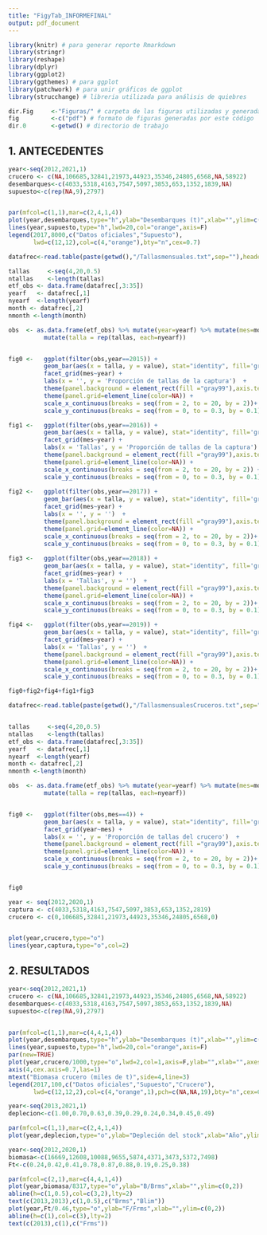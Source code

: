 ```yaml
---
title: "FigyTab_INFORMEFINAL"
output: pdf_document
---
```



```r
library(knitr) # para generar reporte Rmarkdown
library(stringr)
library(reshape) 
library(dplyr) 
library(ggplot2)
library(ggthemes) # para ggplot
library(patchwork) # para unir gráficos de ggplot
library(strucchange) # libreria utilizada para análisis de quiebres

dir.Fig     <-"Figuras/" # carpeta de las figuras utilizadas y generadas en este estudio
fig         <-c("pdf") # formato de figuras generadas por este código
dir.0       <-getwd() # directorio de trabajo 

```

## 1. ANTECEDENTES

```r
year<-seq(2012,2021,1)
crucero <- c(NA,106685,32841,21973,44923,35346,24805,6568,NA,58922)
desembarques<-c(4033,5318,4163,7547,5097,3853,653,1352,1839,NA)
supuesto<-c(rep(NA,9),2797)


par(mfcol=c(1,1),mar=c(2,4,1,4))
plot(year,desembarques,type="h",ylab="Desembarques (t)",xlab="",ylim=c(0,8000),lwd=20,col=4,cex.axis=0.7,las=1)
lines(year,supuesto,type="h",lwd=20,col="orange",axis=F)
legend(2017,8000,c("Datos oficiales","Supuesto"),
       lwd=c(12,12),col=c(4,"orange"),bty="n",cex=0.7)

```
```{=tex}
\small
\textbf{Figura 2}. Desembarques oficiales anuales de sardina austral en aguas interiores del Mar de Chiloé entre los años 2006 y 2019 (fuente: Sernapesca).
\vspace{0.5cm} 
\normalsize
```



```r

datafrec<-read.table(paste(getwd(),"/Tallasmensuales.txt",sep=""),header = FALSE, sep = "")

tallas     <-seq(4,20,0.5)                                            
ntallas    <-length(tallas)    
etf_obs <- data.frame(datafrec[,3:35])
yearf   <- datafrec[,1]
nyearf  <-length(yearf)  
month <- datafrec[,2]
nmonth <-length(month)

obs  <- as.data.frame(etf_obs) %>% mutate(year=yearf) %>% mutate(mes=month) %>% melt(id.vars=c('year','mes'))%>%
          mutate(talla = rep(tallas, each=nyearf)) 


fig0 <-   ggplot(filter(obs,year==2015)) + 
          geom_bar(aes(x = talla, y = value), stat="identity", fill='gray66', color = 'gray28') + 
          facet_grid(mes~year) + 
          labs(x = '', y = 'Proporción de tallas de la captura')  + 
          theme(panel.background = element_rect(fill ="gray99"),axis.text.y = element_text(hjust = 1, size=6)) + 
          theme(panel.grid=element_line(color=NA)) +
          scale_x_continuous(breaks = seq(from = 2, to = 20, by = 2))+
          scale_y_continuous(breaks = seq(from = 0, to = 0.3, by = 0.1))

fig1 <-   ggplot(filter(obs,year==2016)) + 
          geom_bar(aes(x = talla, y = value), stat="identity", fill='gray66', color = 'gray28') + 
          facet_grid(mes~year) + 
          labs(x = 'Tallas', y = 'Proporción de tallas de la captura')  + 
          theme(panel.background = element_rect(fill ="gray99"),axis.text.y = element_text(hjust = 1, size=6)) + 
          theme(panel.grid=element_line(color=NA)) + 
          scale_x_continuous(breaks = seq(from = 2, to = 20, by = 2)) +
          scale_y_continuous(breaks = seq(from = 0, to = 0.3, by = 0.1)) 
          
fig2 <-   ggplot(filter(obs,year==2017)) + 
          geom_bar(aes(x = talla, y = value), stat="identity", fill='gray66', color = 'gray28') + 
          facet_grid(mes~year) + 
          labs(x = '', y = '')  + 
          theme(panel.background = element_rect(fill ="gray99"),axis.text.y = element_text(hjust = 1, size=6)) + 
          theme(panel.grid=element_line(color=NA)) +
          scale_x_continuous(breaks = seq(from = 2, to = 20, by = 2))+
          scale_y_continuous(breaks = seq(from = 0, to = 0.3, by = 0.1))  
          
fig3 <-   ggplot(filter(obs,year==2018)) + 
          geom_bar(aes(x = talla, y = value), stat="identity", fill='gray66', color = 'gray28') + 
          facet_grid(mes~year) + 
          labs(x = 'Tallas', y = '')  + 
          theme(panel.background = element_rect(fill ="gray99"),axis.text.y = element_text(hjust = 1, size=6)) + 
          theme(panel.grid=element_line(color=NA)) +
          scale_x_continuous(breaks = seq(from = 2, to = 20, by = 2))+
          scale_y_continuous(breaks = seq(from = 0, to = 0.3, by = 0.1))

fig4 <-   ggplot(filter(obs,year==2019)) + 
          geom_bar(aes(x = talla, y = value), stat="identity", fill='gray66', color = 'gray28') + 
          facet_grid(mes~year) + 
          labs(x = 'Tallas', y = '')  + 
          theme(panel.background = element_rect(fill ="gray99"),axis.text.y = element_text(hjust = 1, size=6)) + 
          theme(panel.grid=element_line(color=NA)) +
          scale_x_continuous(breaks = seq(from = 2, to = 20, by = 2))+
          scale_y_continuous(breaks = seq(from = 0, to = 0.3, by = 0.1))

fig0+fig2+fig4+fig1+fig3

```
```{=tex}
\small
\textbf{Figura 3}. Estructuras de tallas de la flota que opera sobre sardina austral Región de Aysén. 
\vspace{0.5cm}
\normalsize
```


```r

datafrec<-read.table(paste(getwd(),"/TallasmensualesCruceros.txt",sep=""),header = FALSE, sep = "")


tallas     <-seq(4,20,0.5)                                            
ntallas    <-length(tallas)    
etf_obs <- data.frame(datafrec[,3:35])
yearf   <- datafrec[,1]
nyearf  <-length(yearf)  
month <- datafrec[,2]
nmonth <-length(month)

obs  <- as.data.frame(etf_obs) %>% mutate(year=yearf) %>% mutate(mes=month) %>% melt(id.vars=c('year','mes'))%>%
          mutate(talla = rep(tallas, each=nyearf)) 


fig0 <-   ggplot(filter(obs,mes==4)) + 
          geom_bar(aes(x = talla, y = value), stat="identity", fill='gray66', color = 'gray28') + 
          facet_grid(year~mes) + 
          labs(x = '', y = 'Proporción de tallas del crucero')  + 
          theme(panel.background = element_rect(fill ="gray99"),axis.text.y = element_text(hjust = 1, size=6)) + 
          theme(panel.grid=element_line(color=NA)) +
          scale_x_continuous(breaks = seq(from = 2, to = 20, by = 2))+
          scale_y_continuous(breaks = seq(from = 0, to = 0.3, by = 0.1))


fig0

```

```{=tex}
\small
\textbf{Figura 4}. Estructuras de tallas obtenidas del crucero acústico  de sardina austral Región de Aysén. 
\vspace{0.5cm}
\normalsize
```

```r

year <- seq(2012,2020,1)
captura <- c(4033,5318,4163,7547,5097,3853,653,1352,2819)
crucero <- c(0,106685,32841,21973,44923,35346,24805,6568,0)


plot(year,crucero,type="o")
lines(year,captura,type="o",col=2)


```

## 2. RESULTADOS
```r
year<-seq(2012,2021,1)
crucero <- c(NA,106685,32841,21973,44923,35346,24805,6568,NA,58922)
desembarques<-c(4033,5318,4163,7547,5097,3853,653,1352,1839,NA)
supuesto<-c(rep(NA,9),2797)


par(mfcol=c(1,1),mar=c(4,4,1,4))
plot(year,desembarques,type="h",ylab="Desembarques (t)",xlab="",ylim=c(0,8000),lwd=20,col=4,cex.axis=0.7,las=1)
lines(year,supuesto,type="h",lwd=20,col="orange",axis=F)
par(new=TRUE)
plot(year,crucero/1000,type="o",lwd=2,col=1,axis=F,ylab="",xlab="",axes=F,pch=19,cex=1.5)
axis(4,cex.axis=0.7,las=1)
mtext("Biomasa crucero (miles de t)",side=4,line=3)
legend(2017,100,c("Datos oficiales","Supuesto","Crucero"),
       lwd=c(12,12,2),col=c(4,"orange",1),pch=c(NA,NA,19),bty="n",cex=0.7)

```

```{=tex}
\small
\textbf{Figura 9}. Desembarque de sardina austral en la región de Aysén (fuente: Sernapesca) y biomasa estimada en el crucero de evaluación directa.
\vspace{0.5cm}
\normalsize
```


```r
year<-seq(2013,2021,1)
deplecion<-c(1.00,0.70,0.63,0.39,0.29,0.24,0.34,0.45,0.49)

par(mfcol=c(1,1),mar=c(2,4,1,4))
plot(year,deplecion,type="o",ylab="Depleción del stock",xlab="Año",ylim=c(0,1),lwd=2,col=4,cex.axis=0.7)

```

```{=tex}
\small
\textbf{Figura 10}. Índice de depleción del stock según la metodología de Hilbor y Mangel (1997) para sardina austral en aguas interiores de la región de Aysén.
\vspace{0.5cm}
\normalsize
```



```r

year<-seq(2012,2020,1)
biomasa<-c(16669,12608,10088,9655,5874,4371,3473,5372,7498)
Ft<-c(0.24,0.42,0.41,0.78,0.87,0.88,0.19,0.25,0.38)

par(mfcol=c(2,1),mar=c(4,4,1,4))
plot(year,biomasa/8317,type="o",ylab="B/Brms",xlab="",ylim=c(0,2))
abline(h=c(1,0.5),col=c(3,2),lty=2)
text(c(2013,2013),c(1,0.5),c("Brms","Blim"))
plot(year,Ft/0.46,type="o",ylab="F/Frms",xlab="",ylim=c(0,2))
abline(h=c(1),col=c(3),lty=2)
text(c(2013),c(1),c("Frms"))

```

```{=tex}
\small
\textbf{Figura 14}. Series históricas de la razón $B/B_{RMS}$ y $F/F_{RMS}$. Se muestran los puntos biológicos de referencia respectivos en líneas segmentadas horizontales. \vspace{0.5cm}
\normalsize
```

